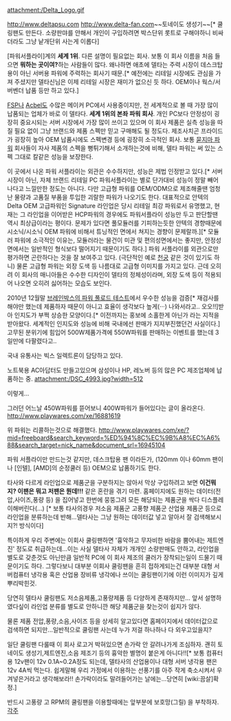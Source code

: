 attachment:/Delta_Logo.gif

http://www.deltapsu.com
http://www.delta-fan.com~~토네이도 생성기~~[* 쿨링팬도 만든다. 소량판먀를 안해서 개인이 구입하려면 박스단위 롯트로 구해야하니 비싸더라도 그냥 낱개단위 사는게 이롭다]


[파워서플라이]계의 '''세계 1위'''. 다른 설명이 필요없는 회사.
보통 이 회사 이름을 처음 들으면 '''뭐하는 곳이여?'''하는 사람들이 많다. 왜나하면 애초에 델타는 주력 시장이 데스크탑용이 아닌 서버용 파워에 주력하는 회사기 때문.[* 예전에는 리테일 시장에도 관심을 가져 주셨지만 델타신님은 이제 리테일 시장은 재미가 없으신 듯 하다. OEM이나 웍스/서버벤더 납품 등만 하고 있다.]

[[FSP]]나 [[Acbel]]도 수많은 메이커 PC에서 사용중이지만, 전 세계적으로 볼 때 가장 많이 납품되는 업체가 바로 이 델타다. '''세계 1위의 본좌 파워 회사'''.
개인 PC보다 안정성이 굉장히 중요시되는 서버 시장에서 가장 많이 쓰이고 있으며 이 회사 제품은 실측 성능을 따질 필요 없이 그냥 브랜드와 제품 스펙만 믿고 구매해도 될 정도다. 제조사치곤 프라이드가 굉장히 높아 OEM 납품시에도 스펙변경 등에 굉장히 소극적인 회사. 보통 [[묻지마 파워]] 회사들이 자사 제품의 스펙을 뻥튀기해서 소개하는것에 비해, 델타 파워는 써 있는 스펙 그대로 칼같은 성능을 보장한다.

이 곳에서 나온 파워 서플라이는 외관은 수수하지만, 성능은 제법 인정받고 있다.[* 서버시장이 아닌, 자체 브랜드 리테일 PC 파워서플라이는 별로 단가대비 성능이 정말 빼어나다고 느낄만한 정도는 아니다. 다만 고급형 파워를 OEM/ODM으로 제조해줄땐 엄청난 물량과 고품질 부품을 투입한 괴랄한 파워가 나오기도 한다. 대표적으로 안텍의 Delta OEM 고급파워인 Signature 라인업은 당시 리테일 최강 파워로서 유명했고, 현재는 그 라인업을 이어받은 HCP파워의 경우에도 파워서플라이 성능만 두고 판단할땐 역시 최상급이라는 평이다. 문제가 있다면 풀모듈러를 기피하는듯한 안텍의 경향때문에  시소닉/시소닉 OEM 파워에 비해서 튜닝적인 면에서 쳐지는 경향이 문제랄까.][* 모듈러 파워에 소극적인 이유는, 모듈러라는 물건이 미관 및 편의성면에서는 좋지만, 안정성면에서는 일반적인 형식보다 떨어지기 때문이기도 하다.]  파워 서플라이를 외관으로만 평가하면 곤란하다는 것을 잘 보여주고 있다. (극단적인 예로 [[천궁]] 같은 것이 있기도 하니) 물론 고급형 파워는 외장 도색 등 나름대로 고급형 이미지를 가지고 있다. 근데 오히려 이 회사의 매니아들은 수수한 디자인이 델타의 정체성이라며, 외장 도색 등이 적용되어 나오면 오히려 싫어하는 모습도 보인다.

2010년 12월말 [http://www.brainbox.co.kr/review/view.asp?cmid=1&csid=1&searchcolumn=&searchstring=&page=&id=3563&detail_id=29198&from= 브레인박스의 파워 풀로드 테스트]에서 우수한 성능을 검증[* 재검사를 해야만 했는데 제품하자 때문이 아니고 효율이 생각보다 높게(···) 나와서라고.. 오오!!]받아 인지도가 부쩍 상승한 모양이다.[* 이전까지는 홍보에 소홀한게 아닌가 라는 지적을 받아왔다. 세계적인 인지도와 성능에 비해 국내에선 판매가 지지부진했던건 사실이다.] 고무된 분위기에 힘입어 500W제품가격에 550W파워를 판매하는 이벤트를 했는데 3일만에 다팔렸다고..

국내 유통사는 빅스 일렉트론이 담당하고 있다.

노트북용 AC아답터도 만들고있으며 삼성이나 HP, 레노버 등의 많은 PC 제조업체에 납품하는 중.
attachment:/DSC_4993.jpg?width=512

이렇게...




그러던 어느날 450W파워를 뜯어보니 400W파워가 들어있다는 글이 올라온다.
http://www.playwares.com/xe/16881619

위 파워는 리콜하는것으로 해결했다. http://www.playwares.com/xe/?mid=freeboard&search_keyword=%ED%94%8C%EC%9B%A8%EC%A6%88&search_target=nick_name&document_srl=16945104

파워 서플라이만 만드는것 같지만, 데스크탑용 팬 이라든가, (120mm 이나 60mm 팬이나 [인텔], [AMD]의 순정쿨러 등) OEM으로 납품하기도 한다.

타사와 다르게 라인업으로 제품군을 구분하지는 않아서 막상 구입하려고 보면 '''이건뭐지? 이팬은 뭐고 저팬은 뭔데!!!''' 같은 혼란을 겪기 마련. 홈페이지에도 원하는 데이터(전압,사이즈,풍량 등) 을 집어넣고 한번에 뭉뚱그려 모든 해당되는 제품군을 싹다 디스플레이해버린다(...)
[* 보통 타사의경우 저소음 제품군 고풍향 제품군 산업용 제품군 등으로 라인업을 분류하는데 반해...델타사는 그냥 원하는 데이터값 넣고 알아서 잘 검색해보시지?! 방식이다]

특이하게 우리 주변에는 이회사 쿨링팬하면 '흉악하고 무자비한 바람을 뿜어내는 제트엔진' 정도로 취급하는데...이는 사실 델타사 자체가 개개인 소량판매도 안하고, 라인업을 별도로 갖춘것도 아닌만큼 일반적 PC에 이 회사 제조의 쿨러가 장착되는일이 드물기 때문이기도 하다.
그렇다보니 대부분 이회사 쿨링팬을 흔히 접하게되는건 대부분 대형 서버컴퓨터 냉각용 혹은 산업용 장비류 냉각에나 쓰이는 쿨링팬이기에 이런 이미지가 깊게 뿌리박힌것.

당연히 델타사 쿨링팬도 저소음제품,고풍량제품 등 다양하게 존재하지만... 앞서 설명하였다싶이 라인업 분류를 별도로 안하니깐 해당 제품군을 찾는것이 쉽지가 않다.

물론 제품 전압,풍량,소음,사이즈 등을 상세히 알고있다면 홈페이지에서 데이터값으로 검색하면 되지만...일반적으로 쿨링팬 사는데 누가 저걸 하나하나 다 외우고있을지?

일단 쿨링팬 다룰때 이 회사 로고거 박혀있으면 손가락 안 갈려나가게 조심하자. 괜히 토네이도 생성기,제트엔진,소음 제조기 등의 흉악한 별명이 붙은게 아니다!![* 보통 컴퓨터용 12v팬이 12v 0.1A~0.2A정도 되는데, 델타사의 산업용이나 대형 서버 냉각용 팬은 12v 4A씩 먹는다. 쉽게말해 우리 가정에서 이용하는 선풍기를 아주 작게 축소시켜서 우겨넣은거라고 생각해보라!! 손가락이라도 말려들어가는 날에는...당연히 [wiki:끔살]확정.]

반드시 고풍량 고 RPM의 쿨링팬을 이용할때에는 앞부분에 보호망(그릴) 을 부착하자.
[[각주]]
